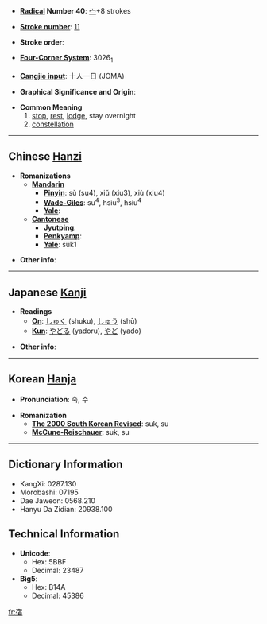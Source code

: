 * '''[[Wiktionary:Chinese radical index| Radical]] Number 40''': [[Wiktionary:Chinese radical index 宀|宀]]+8 strokes

* '''[[Wiktionary:Chinese total strokes index|Stroke number]]''': [[Wiktionary:Chinese total strokes index 11|11]]

* '''Stroke order''': 

* '''[[Wiktionary:Chinese four corner index|Four-Corner System]]''': 3026<sub>1</sub>

* '''[[Wiktionary:Chinese Cangjie index|Cangjie input]]''': 十人一日 (JOMA)

* '''Graphical Significance and Origin''': 

* '''Common Meaning'''
*#[[stop]], [[rest]], [[lodge]], stay overnight
*# [[constellation]]

----

== Chinese [[Hanzi]] ==

* '''Romanizations'''
** '''[[Mandarin]]'''
*** '''[[Pinyin]]''': sù (su4), xiǔ (xiu3), xiù (xiu4)
*** '''[[Wade-Giles]]''': su<sup>4</sup>, hsiu<sup>3</sup>, hsiu<sup>4</sup>
*** '''[[Yale]]''': 
** '''[[Cantonese]]'''
*** '''[[Jyutping]]''':
*** '''[[Penkyamp]]''': 
*** '''[[Yale]]''': suk1

* '''Other info''': 

----

== Japanese [[Kanji]] ==

* '''Readings'''
** '''[[On]]''': [[しゅく]] (shuku), [[しゅう]] (shū)
** '''[[Kun]]''': [[やどる]] (yadoru), [[やど]] (yado)

* '''Other info''':  

----

== Korean [[Hanja]] ==

* '''Pronunciation''': 숙, 수

* '''Romanization'''
** '''[[The 2000 South Korean Revised Romanization|The 2000 South Korean Revised]]''': suk, su
** '''[[McCune-Reischauer]]''': suk, su

----

== Dictionary Information ==

* KangXi: 0287.130
* Morobashi: 07195
* Dae Jaweon: 0568.210
* Hanyu Da Zidian: 20938.100

== Technical Information ==

* '''Unicode''':
** Hex: 5BBF
** Decimal: 23487
* '''Big5''':
** Hex: B14A
** Decimal: 45386

[[fr:宿]]